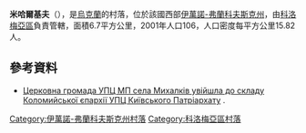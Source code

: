 {{coord|48|41|35|N|25|1|56|E|scale:30000|display=title}}

'''米哈爾基夫'''（{{lang-uk|Михалків}}），是[[烏克蘭|烏克蘭]]的村落，位於該國西部[[伊萬諾-弗蘭科夫斯克州|伊萬諾-弗蘭科夫斯克州]]，由[[科洛梅亞區|科洛梅亞區]]負責管轄，面積6.7平方公里，2001年人口106，人口密度每平方公里15.82人。

==參考資料==
* [http://www.cerkva.info/en/news/diocesan-news/7021-cerkovna-gromada-upcz-mp-sela-myxalkiv-uvijshla-do-skladu-kolomyjskoyi-yeparxiyi-upcz-kyyivskogo-patriarxatu.html Церковна громада УПЦ МП села Михалків увійшла до складу Коломийської єпархії УПЦ Київського Патріархату] {{Wayback|url=http://www.cerkva.info/en/news/diocesan-news/7021-cerkovna-gromada-upcz-mp-sela-myxalkiv-uvijshla-do-skladu-kolomyjskoyi-yeparxiyi-upcz-kyyivskogo-patriarxatu.html |date=20160317040454 }}.

{{DEFAULTSORT:Михалків}}
[[Category:伊萬諾-弗蘭科夫斯克州村落|Category:伊萬諾-弗蘭科夫斯克州村落]]
[[Category:科洛梅亞區村落|Category:科洛梅亞區村落]]


{{IvanoFrankivsk-geo-stub}}